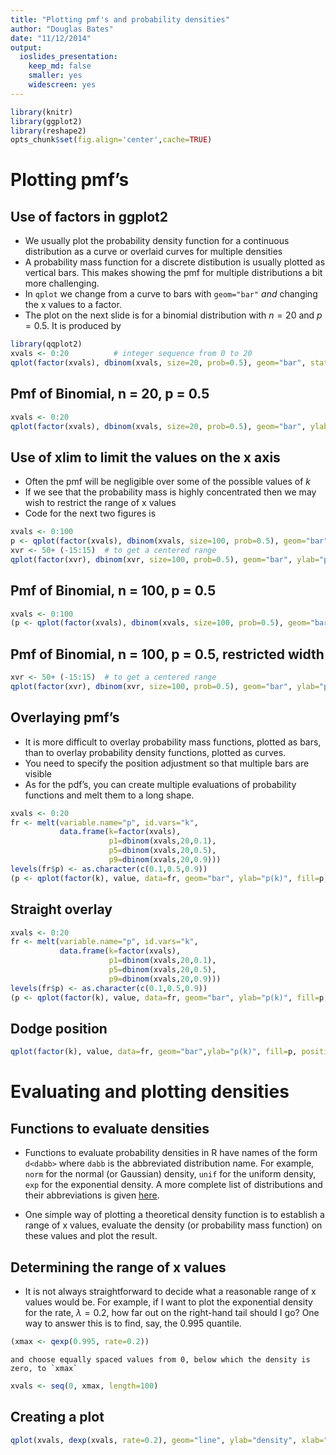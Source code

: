 ```yaml
---
title: "Plotting pmf's and probability densities"
author: "Douglas Bates"
date: "11/12/2014"
output:
  ioslides_presentation:
    keep_md: false
    smaller: yes
    widescreen: yes
---
```

```r
library(knitr)
library(ggplot2)
library(reshape2)
opts_chunk$set(fig.align='center',cache=TRUE)
```


# Plotting pmf's
## Use of factors in ggplot2
- We usually plot the probability density function for a continuous
  distribution as a curve or overlaid curves for multiple densities
- A probability mass function for a discrete distibution is usually
  plotted as vertical bars.  This makes showing the pmf for multiple
  distributions a bit more challenging.
- In `qplot` we change from a curve to bars with
  `geom="bar"` *and* changing the x values to a factor.
- The plot on the next slide is for a binomial distribution with
  $n=20$ and $p=0.5$.  It is produced by

```r
library(qqplot2)
xvals <- 0:20          # integer sequence from 0 to 20
qplot(factor(xvals), dbinom(xvals, size=20, prob=0.5), geom="bar", stat="identity", ylab="p(k)", xlab="k")
```

## Pmf of Binomial, n = 20, p = 0.5

```r
xvals <- 0:20
qplot(factor(xvals), dbinom(xvals, size=20, prob=0.5), geom="bar", ylab="p(k)", xlab="k", stat="identity")
```

## Use of xlim to limit the values on the x axis
- Often the pmf will be negligible over some of the possible values of $k$
- If we see that the probability mass is highly concentrated then we
  may wish to restrict the range of x values
- Code for the next two figures is
```r
xvals <- 0:100
p <- qplot(factor(xvals), dbinom(xvals, size=100, prob=0.5), geom="bar", ylab="p(k)", xlab="k", stat="identity")
xvr <- 50+ (-15:15)  # to get a centered range
qplot(factor(xvr), dbinom(xvr, size=100, prob=0.5), geom="bar", ylab="p(k)", xlab="k", stat="identity")
```

## Pmf of Binomial, n = 100, p = 0.5
```r
xvals <- 0:100
(p <- qplot(factor(xvals), dbinom(xvals, size=100, prob=0.5), geom="bar", ylab="p(k)", xlab="k", stat="identity"))
```

## Pmf of Binomial, n = 100, p = 0.5, restricted width
```r
xvr <- 50+ (-15:15)  # to get a centered range
qplot(factor(xvr), dbinom(xvr, size=100, prob=0.5), geom="bar", ylab="p(k)", xlab="k", stat="identity")
```

## Overlaying pmf's
- It is more difficult to overlay probability mass functions, plotted
  as bars, than to overlay probability density functions, plotted as
  curves.
- You need to specify the position adjustment so that multiple bars
  are visible
- As for the pdf's, you can create multiple evaluations of probability
  functions and melt them to a long shape.
```r
xvals <- 0:20
fr <- melt(variable.name="p", id.vars="k",
           data.frame(k=factor(xvals), 
                      p1=dbinom(xvals,20,0.1),
                      p5=dbinom(xvals,20,0.5), 
                      p9=dbinom(xvals,20,0.9)))
levels(fr$p) <- as.character(c(0.1,0.5,0.9))
(p <- qplot(factor(k), value, data=fr, geom="bar", ylab="p(k)", fill=p, stat="identity"))
```


## Straight overlay
```r
xvals <- 0:20
fr <- melt(variable.name="p", id.vars="k",
           data.frame(k=factor(xvals), 
                      p1=dbinom(xvals,20,0.1),
                      p5=dbinom(xvals,20,0.5), 
                      p9=dbinom(xvals,20,0.9)))
levels(fr$p) <- as.character(c(0.1,0.5,0.9))
(p <- qplot(factor(k), value, data=fr, geom="bar", ylab="p(k)", fill=p, stat="identity"))
```

## Dodge position
```r
qplot(factor(k), value, data=fr, geom="bar",ylab="p(k)", fill=p, position="dodge",stat="identity")
```

# Evaluating and plotting densities

## Functions to evaluate densities<a id="sec-1-1"></a>

-   Functions to evaluate probability densities in R have names of the
    form `d<dabb>` where `dabb` is the abbreviated distribution name.  For
    example, `norm` for the normal (or Gaussian) density, `unif` for the
    uniform density, `exp` for the exponential density.  A more complete
    list of distributions and their abbreviations is given 
    [here](http://blog.revolutionanalytics.com/2010/08/distributions-in-r.html).

-   One simple way of plotting a theoretical density function is to
    establish a range of x values, evaluate the density (or probability
    mass function) on these values and plot the result.

## Determining the range of x values

-   It is not always straightforward to decide what a reasonable range of
    x values would be.  For example, if I want to plot the exponential
    density for the rate, $\lambda=0.2$, how far out on the right-hand tail
    should I go?  One way to answer this is to find, say, the 0.995
    quantile.
```r
(xmax <- qexp(0.995, rate=0.2))
```
    and choose equally spaced values from 0, below which the density is zero, to `xmax`
```r
xvals <- seq(0, xmax, length=100)
```


## Creating a plot
```r
qplot(xvals, dexp(xvals, rate=0.2), geom="line", ylab="density", xlab="x")
```
